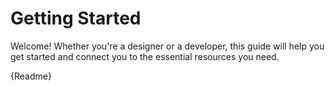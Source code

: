 

# Getting Started

Welcome! Whether you're a designer or a developer, this guide will help you get started and connect you to the essential resources you need.

<Markdown>{Readme}</Markdown>
